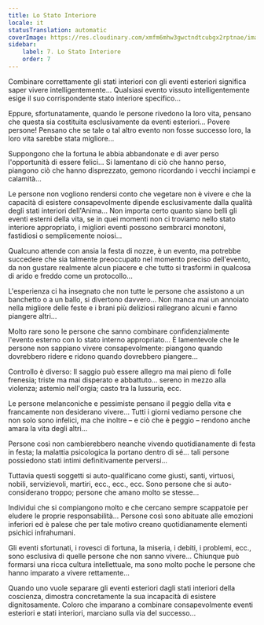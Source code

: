 ```yaml
---
title: Lo Stato Interiore
locale: it
statusTranslation: automatic
coverImage: https://res.cloudinary.com/xmfm6mhw3gwctndtcubgx2rptnae/image/upload/v1740468922/small_cover_tratado_de_psicologia_revolucionaria_a4c0dca4e0.webp
sidebar:
    label: 7. Lo Stato Interiore
    order: 7
---
```

Combinare correttamente gli stati interiori con gli eventi esteriori significa saper vivere intelligentemente... Qualsiasi evento vissuto intelligentemente esige il suo corrispondente stato interiore specifico...

Eppure, sfortunatamente, quando le persone rivedono la loro vita, pensano che questa sia costituita esclusivamente da eventi esteriori... Povere persone! Pensano che se tale o tal altro evento non fosse successo loro, la loro vita sarebbe stata migliore...

Suppongono che la fortuna le abbia abbandonate e di aver perso l'opportunità di essere felici... Si lamentano di ciò che hanno perso, piangono ciò che hanno disprezzato, gemono ricordando i vecchi inciampi e calamità...

Le persone non vogliono rendersi conto che vegetare non è vivere e che la capacità di esistere consapevolmente dipende esclusivamente dalla qualità degli stati interiori dell'Anima... Non importa certo quanto siano belli gli eventi esterni della vita, se in quei momenti non ci troviamo nello stato interiore appropriato, i migliori eventi possono sembrarci monotoni, fastidiosi o semplicemente noiosi...

Qualcuno attende con ansia la festa di nozze, è un evento, ma potrebbe succedere che sia talmente preoccupato nel momento preciso dell'evento, da non gustare realmente alcun piacere e che tutto si trasformi in qualcosa di arido e freddo come un protocollo...

L'esperienza ci ha insegnato che non tutte le persone che assistono a un banchetto o a un ballo, si divertono davvero... Non manca mai un annoiato nella migliore delle feste e i brani più deliziosi rallegrano alcuni e fanno piangere altri...

Molto rare sono le persone che sanno combinare confidenzialmente l'evento esterno con lo stato interno appropriato... È lamentevole che le persone non sappiano vivere consapevolmente: piangono quando dovrebbero ridere e ridono quando dovrebbero piangere...

Controllo è diverso: Il saggio può essere allegro ma mai pieno di folle frenesia; triste ma mai disperato e abbattuto... sereno in mezzo alla violenza; astemio nell'orgia; casto tra la lussuria, ecc.

Le persone melanconiche e pessimiste pensano il peggio della vita e francamente non desiderano vivere... Tutti i giorni vediamo persone che non solo sono infelici, ma che inoltre – e ciò che è peggio – rendono anche amara la vita degli altri...

Persone così non cambierebbero neanche vivendo quotidianamente di festa in festa; la malattia psicologica la portano dentro di sé... tali persone possiedono stati intimi definitivamente perversi...

Tuttavia questi soggetti si auto-qualificano come giusti, santi, virtuosi, nobili, servizievoli, martiri, ecc., ecc., ecc. Sono persone che si auto-considerano troppo; persone che amano molto se stesse...

Individui che si compiangono molto e che cercano sempre scappatoie per eludere le proprie responsabilità... Persone così sono abituate alle emozioni inferiori ed è palese che per tale motivo creano quotidianamente elementi psichici infrahumani.

Gli eventi sfortunati, i rovesci di fortuna, la miseria, i debiti, i problemi, ecc., sono esclusiva di quelle persone che non sanno vivere... Chiunque può formarsi una ricca cultura intellettuale, ma sono molto poche le persone che hanno imparato a vivere rettamente...

Quando uno vuole separare gli eventi esteriori dagli stati interiori della coscienza, dimostra concretamente la sua incapacità di esistere dignitosamente. Coloro che imparano a combinare consapevolmente eventi esteriori e stati interiori, marciano sulla via del successo...

